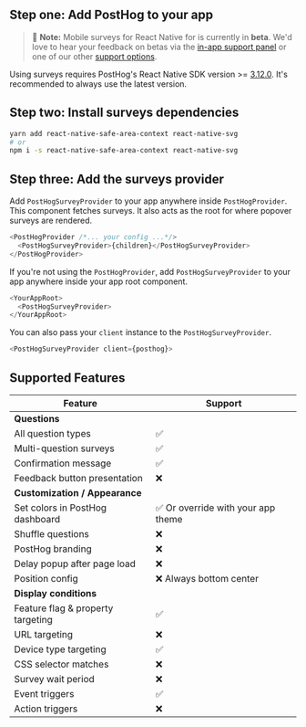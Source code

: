 ## Step one: Add PostHog to your app

> 🚧 **Note:** Mobile surveys for React Native for is currently in **beta**. We'd love to hear your feedback on betas via the [in-app support panel](https://us.posthog.com#panel=support%3Afeedback%3Asurveys%3Alow) or one of our other [support options](/docs/support-options).

Using surveys requires PostHog's React Native SDK version >= [3.12.0](https://github.com/PostHog/posthog-js-lite/releases). It's recommended to always use the latest version.


<ReactNativeInstall />

## Step two: Install surveys dependencies

```bash
yarn add react-native-safe-area-context react-native-svg
# or
npm i -s react-native-safe-area-context react-native-svg
```

## Step three: Add the surveys provider

Add `PostHogSurveyProvider` to your app anywhere inside `PostHogProvider`. This component fetches surveys. It also acts as the root for where popover surveys are rendered.

```ts
<PostHogProvider /*... your config ...*/>
  <PostHogSurveyProvider>{children}</PostHogSurveyProvider>
</PostHogProvider>
```

If you're not using the `PostHogProvider`, add `PostHogSurveyProvider` to your app anywhere inside your app root component.

```ts
<YourAppRoot>
  <PostHogSurveyProvider>
</YourAppRoot>
```

You can also pass your `client` instance to the `PostHogSurveyProvider`.

```ts
<PostHogSurveyProvider client={posthog}>
```

## Supported Features

| Feature                           | Support                            |
| --------------------------------- | ---------------------------------- |
| **Questions**                     |                                    |
| All question types                | ✅                                 |
| Multi-question surveys            | ✅                                 |
| Confirmation message              | ✅                                 |
| Feedback button presentation      | ❌                                 |
| **Customization / Appearance**    |                                    |
| Set colors in PostHog dashboard   | ✅ Or override with your app theme |
| Shuffle questions                 | ❌                                 |
| PostHog branding                  | ❌                                 |
| Delay popup after page load       | ❌                                 |
| Position config                   | ❌ Always bottom center            |
| **Display conditions**            |                                    |
| Feature flag & property targeting | ✅                                 |
| URL targeting                     | ❌                                 |
| Device type targeting             | ✅                                 |
| CSS selector matches              | ❌                                 |
| Survey wait period                | ❌                                 |
| Event triggers                    | ✅                                 |
| Action triggers                   | ❌                                 |
